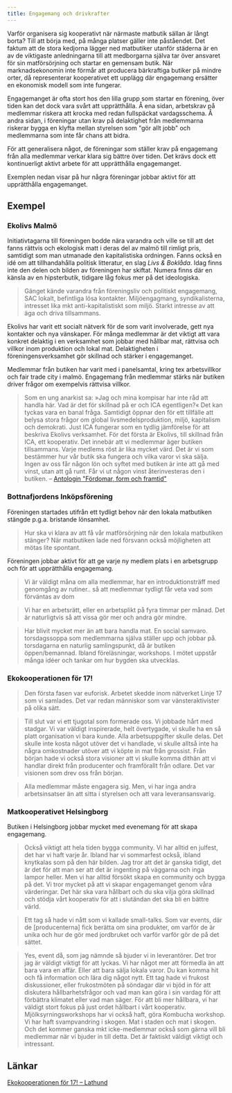 ```yaml
---
title: Engagemang och drivkrafter
---
```


Varför organisera sig kooperativt när närmaste matbutik sällan är långt borta? Till att börja med, på många platser gäller inte påståendet. Det faktum att de stora kedjorna lägger ned matbutiker utanför städerna är en av de viktigaste anledningarna till att medborgarna själva tar över ansvaret för sin matförsörjning och startar en gemensam butik. När marknadsekonomin inte förmår att producera bärkraftiga butiker på mindre orter, då representerar kooperativet ett upplägg där engagemang ersätter en ekonomisk modell som inte fungerar.

Engagemanget är ofta stort hos den lilla grupp som startar en förening, över tiden kan det dock vara svårt att upprätthålla. Å ena sidan, arbetskrav på medlemmar riskera att krocka med redan fullspäckat vardagsschema. Å andra sidan, i föreningar utan krav på delaktighet från medlemmarna riskerar bygga en klyfta mellan styrelsen som "gör allt jobb" och medlemmarna som inte får chans att bidra.

För att generalisera något, de föreningar som ställer krav på engagemang från alla medlemmar verkar klara sig bättre över tiden. Det krävs dock ett kontinuerligt aktivt arbete för att upprätthålla engagemanget.

Exemplen nedan visar på hur några föreningar jobbar aktivt för att upprätthålla engagemanget.

## Exempel

### Ekolivs Malmö

Initiativtagarna till föreningen bodde nära varandra och ville se till att det fanns rättvis och ekologisk matt i deras del av malmö till rimligt pris, samtidigt som man utmanade den kapitalistiska ordningen. Fanns också en idé om att tillhandahålla politisk litteratur, en slag _Livs & Boklåda_. Idag finns inte den delen och bilden av föreningen har skiftat. Numera finns där en känsla av en hipsterbutik, tidigare låg fokus mer på det ideologiska.

> Gänget kände varandra från föreningsliv och politiskt engagemang, SAC lokalt, befintliga lösa kontakter. Miljöengagmang, syndikalisterna, intresset lika mkt anti-kapitalistiskt som miljö. Starkt intresse av att äga och driva tillsammans.

Ekolivs har varit ett socialt nätverk för de som varit involverade, gett nya kontakter och nya vänskaper. För många medlemmar är det viktigt att vara konkret delaktig i en verksamhet som jobbar med hållbar mat, rättvisa och villkor inom produktion och lokal mat. Delaktigheten i föreningensverksamhet gör skillnad och stärker i engagemanget.

Medlemmar från butiken har varit med i panelsamtal, kring tex arbetsvillkor och fair trade city i malmö. Engagemang från medlemmar stärks när butiken driver frågor om exempelvis rättvisa villkor.

> Som en ung anarkist sa: »Jag och mina kompisar har inte råd att handla här. Vad är det för skillnad på er och ICA egentligen?« Det kan tyckas vara en banal fråga. Samtidigt öppnar den för ett tillfälle att belysa stora frågor om global livsmedelsproduktion, miljö, kapitalism och demokrati. Just ICA fungerar som en tydlig jämförelse för att beskriva Ekolivs verksamhet. För det första är Ekolivs, till skillnad från ICA, ett kooperativ. Det innebär att vi medlemmar äger butiken tillsammans. Varje medlems röst är lika mycket värd. Det är vi som bestämmer hur vår butik ska fungera och vilka varor vi ska sälja. Ingen av oss får någon lön och syftet med butiken är inte att gå med vinst, utan att gå runt. Får vi ut någon vinst återinvesteras den i butiken. – [Antologin "Fördomar, form och framtid"](https://www.ekolivs.se/wp-content/uploads/2016/10/Sektor3-antologi_2012_web_enkel.pdf)

### Bottnafjordens Inköpsförening

Föreningen startades utifrån ett tydligt behov när den lokala matbutiken stängde p.g.a. bristande lönsamhet.

> Hur ska vi klara av att få vår matförsörjning när den lokala matbutiken stänger? När matbutiken lade ned försvann också möjligheten att mötas lite spontant.

Föreningen jobbar aktivt för att ge varje ny medlem plats i en arbetsgrupp och för att upprätthålla engagemang.

> Vi är väldigt måna om alla medlemmar, har en introduktionsträff med genomgång av rutiner.. så att medlemmar tydligt får veta vad som förväntas av dom

> Vi har en arbetsrätt, eller en arbetsplikt på fyra timmar per månad. Det är naturligtvis så att vissa gör mer och andra gör mindre.

> Har blivit mycket mer än att bara handla mat. En social samvaro. torsdagssoppa som medlemmarna själva ställer upp och jobbar på. torsdagarna en naturlig samlingspunkt, då är butiken öppen/bemannad. Ibland föreläsningar, workshops. I mötet uppstår många idéer och tankar om hur bygden ska utvecklas.

### Ekokooperationen för 17!

> Den första fasen var euforisk. Arbetet skedde inom nätverket Linje 17 som vi samlades. Det var redan människor som var vänsteraktivister på olika sätt.

> Till slut var vi ett tjugotal som formerade oss. Vi jobbade hårt med stadgar. Vi var väldigt inspirerade, helt övertygade, vi skulle ha en så platt organisation vi bara kunde. Alla arbetsuppgifter skulle delas. Det skulle inte kosta något utöver det vi handlade, vi skulle alltså inte ha några omkostnader utöver att vi köpte in mat från grossist. Från början hade vi också stora visioner att vi skulle komma dithän att vi handlar direkt från producenter och framförallt från odlare. Det var visionen som drev oss från början.

> Alla medlemmar måste engagera sig. Men, vi har inga andra arbetsinsatser än att sitta i styrelsen och att vara leveransansvarig.

### Matkooperativet Helsingborg

Butiken i Helsingborg jobbar mycket med evenemang för att skapa engagemang.

> Också viktigt att hela tiden bygga community. Vi har alltid en julfest, det har vi haft varje år. Ibland har vi sommarfest också, ibland knytkalas som på den här bilden. Jag tror att det är ganska tidigt, det är det för att man ser att det är ingenting på väggarna och inga lampor heller. Men vi har alltid försökt skapa en community och bygga på det. Vi tror mycket på att vi skapar engagemanget genom våra värderingar. Det här ska vara hållbart och du ska vilja göra skillnad och stödja vårt kooperativ för att i slutändan det ska bli en bättre värld.

> Ett tag så hade vi nått som vi kallade small-talks. Som var events, där de [producenterna] fick berätta om sina produkter, om varför de är unika och hur de gör med jordbruket och varför varför gör de på det sättet.

> Yes, event då, som jag nämnde så bjuder vi in leverantörer. Det tror jag är väldigt viktigt för att lyckas. Vi har något mer att förmedla än att bara vara en affär. Eller att bara sälja lokala varor. Du kan komma hit och få information och lära dig något nytt. Ett tag hade vi frukost diskussioner, eller frukostmöten på söndagar där vi bjöd in för att diskutera hållbarhetsfrågor och vad man kan göra i sin vardag för att förbättra klimatet eller vad man säger. För att bli mer hållbara, vi har väldigt stort fokus på just ordet hållbart i vårt kooperativ. Mjölksyrningsworkshops har vi också haft, göra Kombucha workshop. Vi har haft svampvandring i skogen. Mat i staden och mat i skogen. Och det kommer ganska mkt icke-medlemmar också som gärna vill bli medlemmar när vi bjuder in till detta. Det är faktiskt väldigt viktigt och intressant.

## Länkar

[Ekokooperationen för 17! – Lathund](https://foodshift.se/uploads/short-url/rBD7bQM6cIcnEdjOcmX0R9mmlzy.pdf)
